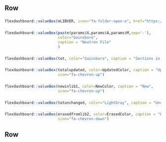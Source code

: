Row {}
-------------------------------------

### {data-width=200}

```r
flexdashboard::valueBox(mLIBVER, icon="fa-folder-open-o", href="https://www.oecd-nea.org", color=as.character(my_colors[mLIBVER]), caption = paste(" Released in ", libdates[mLIBVER]))

```   

### {data-width=160}

```r
flexdashboard::valueBox(paste(params$X,params$A,params$M,sep='-'),
                        color="Gainsboro",
                        caption = "Neutron File"
                        )

```   

### {data-width=128}

```r
flexdashboard::valueBox(tot, color="Gainsboro", caption = "Sections in file")

```   

### {data-width=128}

```r
flexdashboard::valueBox(totalupdated, color=UpdatedColor, caption = "Updated",
                        icon="fa-chevron-up")

```   

### {data-width=128}

```r
flexdashboard::valueBox(newinlib1, color=NewColor, caption = "New", 
                        icon="fa-chevron-up")

```   

### {data-width=128}

```r
flexdashboard::valueBox(totunchanged, color="LightGray", caption = "Unchanged")

```   

### {data-width=128}

```r
flexdashboard::valueBox(erasedfromlib2, color=ErasedColor, caption = "Erased", 
                        icon="fa-chevron-down")

```   

Row {}
-------------------------------------


